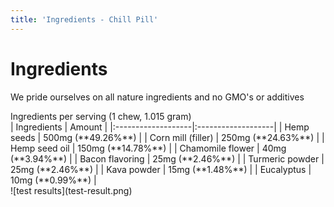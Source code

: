 ```yaml
---
title: 'Ingredients - Chill Pill'
---
```


# Ingredients
We pride ourselves on all nature ingredients and no GMO's or additives

<Note>
  Ingredients per serving (1 chew, 1.015 gram)
</Note>

<div style={{ display: 'flex', flexDirection: 'row' }}>
  <div style={{ flex: 1 }}>
    <Frame>
      | Ingredients        | Amount             |
      |:-------------------|:-------------------|
      | Hemp seeds         | 500mg (**49.26%**) |
      | Corn mill (filler) | 250mg (**24.63%**) |
      | Hemp seed oil      | 150mg (**14.78%**) |
      | Chamomile flower   | 40mg (**3.94%**)   |
      | Bacon flavoring    | 25mg (**2.46%**)   |
      | Turmeric powder    | 25mg (**2.46%**)   |
      | Kava powder        | 15mg (**1.48%**)   |
      | Eucalyptus         | 10mg (**0.99%**)   |
      <div style={{ flex: 1, marginLeft: '1em' }}>
        <Frame plain={true}>
          ![test results](test-result.png)
        </Frame>
      </div>
    </Frame>
  </div>
</div>

